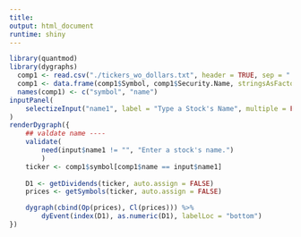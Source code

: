 ```yaml
---
title:
output: html_document
runtime: shiny
---
```



```r
library(quantmod)
library(dygraphs)
  comp1 <- read.csv("./tickers_wo_dollars.txt", header = TRUE, sep = "|", stringsAsFactors = FALSE)
  comp1 <- data.frame(comp1$Symbol, comp1$Security.Name, stringsAsFactors = FALSE)
  names(comp1) <- c("symbol", "name")
inputPanel(
    selectizeInput("name1", label = "Type a Stock's Name", multiple = FALSE, choices = comp1$name)
)
renderDygraph({
    ## valdate name ----
    validate(
        need(input$name1 != "", "Enter a stock's name.")
        )
    ticker <- comp1$symbol[comp1$name == input$name1]
                    
    D1 <- getDividends(ticker, auto.assign = FALSE)
    prices <- getSymbols(ticker, auto.assign = FALSE)

    dygraph(cbind(Op(prices), Cl(prices))) %>%
        dyEvent(index(D1), as.numeric(D1), labelLoc = "bottom")
})
```
